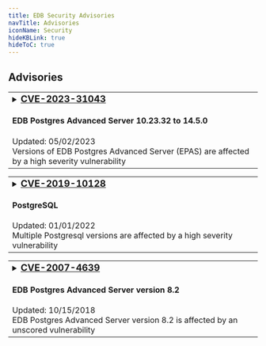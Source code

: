 ```yaml
---
title: EDB Security Advisories
navTitle: Advisories
iconName: Security
hideKBLink: true
hideToC: true
---
```


## Advisories

<table class="table table-bordered overflow-hidden"><tr><td>
<details><summary><h3 style="display:inline"><a href="cve202331043">CVE-2023-31043</a></h3><h4>EDB Postgres Advanced Server 10.23.32 to 14.5.0</h4>
Updated: 05/02/2023<br/>
Versions of EDB Postgres Advanced Server (EPAS) are affected by a high severity vulnerability
<br/></summary>
<hr/>
<em>Summary:</em> EDB Postgres Advanced Server (EPAS) before 14.6.0 logs unredacted passwords in situations where optional parameters are used with CREATE/ALTER USER/GROUP/ROLE, and redacting was configured with edb_filter_log.redact_password_commands. The fixed versions are 10.23.33, 11.18.29, 12.13.17, 13.9.13, and 14.6.0.
<a href="cve202331043">Read More...</a>
</details></td></tr></table>

<table class="table table-bordered overflow-hidden"><tr><td>
<details><summary><h3 style="display:inline"><a href="cve201910128">CVE-2019-10128</a></h3><h4>PostgreSQL</h4>
Updated: 01/01/2022<br/>
Multiple Postgresql versions are affected by a high severity vulnerability
<br/></summary>
<hr/>
<em>Summary:</em> A vulnerability was found in PostgreSQL versions 11.x prior to 11.3. The Windows installer for EDB-supplied PostgreSQL does not lock down the ACL of the binary installation directory or the ACL of the data directory; it keeps the inherited ACL. In the default configuration, this allows a local attacker to read arbitrary data directory files, essentially bypassing database-imposed read access limitations. In plausible non-default configurations, an attacker having both an unprivileged Windows account and an unprivileged PostgreSQL account can cause the PostgreSQL service account to execute arbitrary code.
<h5><a href="cve201910128">Read More...</a></h5>
</details></td></tr></table>

<table class="table table-bordered overflow-hidden"><tr><td>
<details><summary><h3 style="display:inline"><a href="cve20074639">CVE-2007-4639</a></h3><h4>EDB Postgres Advanced Server version 8.2</h4>
Updated: 10/15/2018<br/>
EDB Postgres Advanced Server version 8.2 is affected by an unscored vulnerability<br/></summary>
<hr/>
<em>Summary:</em> EDB Postgres Advanced Server 8.2 does not properly handle certain debugging function calls that occur before a call to <code>pldbg_create_listener</code>, which allows remote authenticated users to cause a denial of service (daemon crash) and possibly execute arbitrary code via a SELECT statement that invokes a <code>pldbg_</code> function, as demonstrated by (1) <code>pldbg_get_stack</code> and (2) <code>pldbg_abort_target</code>, which triggers use of an uninitialized pointer.
<h5><a href="cve20074639">Read More...</a></h5>
</details></td></tr></table>

